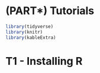 # (PART\*) **Tutorials** {.unnumbered}

```r
library(tidyverse)
library(knitr)
library(kableExtra)
```

# T1 - Installing R {#Tut_1}


<br>
